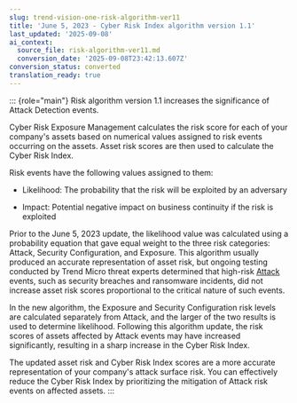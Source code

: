 ```yaml
---
slug: trend-vision-one-risk-algorithm-ver11
title: 'June 5, 2023 - Cyber Risk Index algorithm version 1.1'
last_updated: '2025-09-08'
ai_context:
  source_file: risk-algorithm-ver11.md
  conversion_date: '2025-09-08T23:42:13.607Z'
conversion_status: converted
translation_ready: true
---
```


::: {role="main"}
Risk algorithm version 1.1 increases the significance of Attack Detection events.

Cyber Risk Exposure Management calculates the risk score for each of your company's assets based on numerical values assigned to risk events occurring on the assets. Asset risk scores are then used to calculate the Cyber Risk Index.

Risk events have the following values assigned to them:

- Likelihood: The probability that the risk will be exploited by an adversary

- Impact: Potential negative impact on business continuity if the risk is exploited

Prior to the June 5, 2023 update, the likelihood value was calculated using a probability equation that gave equal weight to the three risk categories: Attack, Security Configuration, and Exposure. This algorithm usually produced an accurate representation of asset risk, but ongoing testing conducted by Trend Micro threat experts determined that high-risk [Attack](attack-overview.mdx) events, such as security breaches and ransomware incidents, did not increase asset risk scores proportional to the critical nature of such events.

In the new algorithm, the Exposure and Security Configuration risk levels are calculated separately from Attack, and the larger of the two results is used to determine likelihood. Following this algorithm update, the risk scores of assets affected by Attack events may have increased significantly, resulting in a sharp increase in the Cyber Risk Index.

The updated asset risk and Cyber Risk Index scores are a more accurate representation of your company's attack surface risk. You can effectively reduce the Cyber Risk Index by prioritizing the mitigation of Attack risk events on affected assets.
:::
